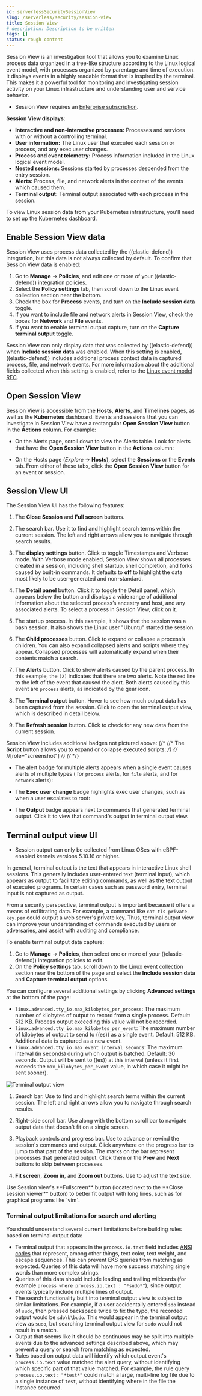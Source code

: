 ```yaml
---
id: serverlessSecuritySessionView
slug: /serverless/security/session-view
title: Session View
# description: Description to be written
tags: []
status: rough content
---
```


<div id="session-view"></div>

Session View is an investigation tool that allows you to examine Linux process data organized
in a tree-like structure according to the Linux logical event model, with processes organized by parentage and time of execution.
It displays events in a highly readable format that is inspired by the terminal. This makes it a powerful tool for monitoring
and investigating session activity on your Linux infrastructure and understanding user and service behavior.

<DocCallOut title="Requirements">

* Session View requires an [Enterprise subscription](https://www.elastic.co/pricing).

</DocCallOut>

<div id="session-view-data"></div>

**Session View displays**:
* **Interactive and non-interactive processes:** Processes and services with or without a controlling terminal.
* **User information:** The Linux user that executed each session or process, and any exec user changes.
* **Process and event telemetry:** Process information included in the Linux logical event model.
* **Nested sessions:** Sessions started by processes descended from the entry session.
* **Alerts:** Process, file, and network alerts in the context of the events which caused them.
* **Terminal output:** Terminal output associated with each process in the session.

<DocCallOut title="Note">
To view Linux session data from your Kubernetes infrastructure, you'll need to set up the <DocLink id="serverlessSecurityKubernetesDashboard">Kubernetes dashboard</DocLink>.
</DocCallOut>

<div id="enable-session-view"></div>

## Enable Session View data
Session View uses process data collected by the ((elastic-defend)) integration,
but this data is not always collected by default. To confirm that Session View data is enabled:

1. Go to **Manage** -> **Policies**, and edit one or more of your ((elastic-defend)) integration policies.
1. Select the **Policy settings** tab, then scroll down to the Linux event collection section near the bottom.
1. Check the box for **Process** events, and turn on the **Include session data** toggle.
1. If you want to include file and network alerts in Session View, check the boxes for **Network** and **File** events.
1. If you want to enable terminal output capture, turn on the **Capture terminal output** toggle.

Session View can only display data that was collected by ((elastic-defend)) when **Include session data** was enabled. When this setting is enabled, ((elastic-defend)) includes additional process context data in captured process, file, and network events. For more information about the additional
fields collected when this setting is enabled, refer to the [Linux event model RFC](https://github.com/elastic/ecs/blob/main/rfcs/text/0030-linux-event-model.md).

<div id="open-session-view"></div>

## Open Session View
Session View is accessible from the **Hosts**, **Alerts**, and **Timelines** pages, as well as the **Kubernetes** dashboard.
Events and sessions that you can investigate in Session View have a rectangular
**Open Session View** button in the **Actions** column. For example:

* On the Alerts page, scroll down to view the Alerts table.
    Look for alerts that have the **Open Session View** button in the **Actions** column:

<DocImage size="xl" url="../images/session-view/-detections-session-view-action-icon-detail.png" alt="Detail of the Open Session View button" />

* On the Hosts page (*Explore* -> **Hosts**), select the **Sessions** or the **Events** tab.
    From either of these tabs, click the **Open Session View** button for an event or session.

<div id="session-view-ui"></div>

## Session View UI
The Session View UI has the following features:

<DocImage size="xl" url="../images/session-view/-detections-session-view-terminal-labeled.png" alt="Detail of Session view with labeled UI elements" />

1. The **Close Session** and **Full screen** buttons.
1. The search bar. Use it to find and highlight search terms within the current session.
    The left and right arrows allow you to navigate through search results.

1. The **display settings** button. Click to toggle Timestamps and Verbose mode.
    With Verbose mode enabled, Session View shows all processes created in a session, including shell startup,
    shell completion, and forks caused by built-in commands.
    It defaults to **off** to highlight the data most likely to be user-generated and non-standard.

1. The **Detail panel** button. Click it to toggle the Detail panel, which appears below the button
    and displays a wide range of additional information about the selected process’s ancestry and host,
    and any associated alerts. To select a process in Session View, click on it.

1. The startup process. In this example, it shows that the session was a bash session.
    It also shows the Linux user "Ubuntu" started the session.

1. The **Child processes** button. Click to expand or collapse a process’s children.
    You can also expand collapsed alerts and scripts where they appear.
    Collapsed processes will automatically expand when their contents match a search.

1. The **Alerts** button. Click to show alerts caused by the parent process. In this example, the `(2)` indicates that there are two alerts. Note the red line to the left of the event that caused the alert. Both alerts caused by this event are `process` alerts, as indicated by the gear icon.
1. The **Terminal output** button. Hover to see how much output data has been captured from the session. Click to open the terminal output view, which is described in detail below.
1. The **Refresh session** button. Click to check for any new data from the current session.

Session View includes additional badges not pictured above:
{/* 
//* The **Script** button allows you to expand or collapse executed scripts: */}
{/* 
//[role="screenshot"] */}
{/* <DocImage flatImage alt="The Script button" url="../images/session-view/-detections-session-view-script-button.png" /> */}

* The alert badge for multiple alerts appears when a single event causes alerts of multiple types (<DocIcon type="gear" title="Settings" /> for `process` alerts, <DocIcon type="document" title="Document" /> for `file` alerts, and <DocIcon type="globe" title="Network" /> for `network` alerts):

    <DocImage size="m" url="../images/session-view/-cloud-native-security-session-view-alert-types-badge.png" alt="The alert badge for a command with all three alert types" />

* The **Exec user change** badge highlights exec user changes, such as when a user escalates to root:

    <DocImage size="xl" url="../images/session-view/-detections-session-view-exec-user-change-badge.png" alt="The Exec user change badge" />

* The **Output** badge appears next to commands that generated terminal output. Click it to view that command's output in terminal output view.

    <DocImage size="xl" url="../images/session-view/-detections-session-view-output-badge.png" alt="The Output badge" />

<div id="session-view-output"></div>

## Terminal output view UI

<DocCallOut template="beta" />
<DocCallOut title="Requirements">

* Session output can only be collected from Linux OSes with eBPF-enabled kernels versions 5.10.16 or higher.

</DocCallOut>

In general, terminal output is the text that appears in interactive Linux shell sessions. This generally includes user-entered text (terminal input), which appears as output to facilitate editing commands, as well as the text output of executed programs. In certain cases such as password entry, terminal input is not captured as output.

From a security perspective, terminal output is important because it offers a means of exfiltrating data. For example, a command like `cat tls-private-key.pem` could output a web server's private key. Thus, terminal output view can improve your understanding of commands executed by users or adversaries, and assist with auditing and compliance.

To enable terminal output data capture:

1. Go to **Manage** -> **Policies**, then select one or more of your ((elastic-defend)) integration policies to edit.
1. On the **Policy settings** tab, scroll down to the Linux event collection section near the bottom of the page
    and select the **Include session data** and **Capture terminal output** options.

You can configure several additional settings by clicking **Advanced settings** at the bottom of the page:

* `linux.advanced.tty_io.max_kilobytes_per_process`: The maximum number of kilobytes of output to record from a single process. Default: 512 KB. Process output exceeding this value will not be recorded.
* `linux.advanced.tty_io.max_kilobytes_per_event`: The maximum number of kilobytes of output to send to ((es)) as a single event. Default: 512 KB. Additional data is captured as a new event.
* `linux.advanced.tty_io.max_event_interval_seconds`: The maximum interval (in seconds) during which output is batched. Default: 30 seconds. Output will be sent to ((es)) at this interval (unless it first exceeds the `max_kilobytes_per_event` value, in which case it might be sent sooner).

![Terminal output view](../images/session-view/-detections-session-view-output-viewer.png)

1. Search bar. Use to find and highlight search terms within the current session.
    The left and right arrows allow you to navigate through search results.

1. Right-side scroll bar. Use along with the bottom scroll bar to navigate output data that doesn't fit on a single screen.
1. Playback controls and progress bar. Use to advance or rewind the session's commands and output. Click anywhere on the progress bar to jump to that part of the session. The marks on the bar represent processes that generated output. Click them or the **Prev** and **Next** buttons to skip between processes.
1. **Fit screen**, **Zoom in**, and **Zoom out** buttons. Use to adjust the text size.

<DocCallOut title="Tip">
Use Session view's **Fullscreen** button (located next to the **Close session viewer** button) to better fit output with long lines, such as for graphical programs like `vim`.
</DocCallOut>

<div id="terminal-output-limitations"></div>

### Terminal output limitations for search and alerting
You should understand several current limitations before building rules based on terminal output data:

* Terminal output that appears in the `process.io.text` field includes [ANSI codes](https://gist.github.com/fnky/458719343aabd01cfb17a3a4f7296797) that represent, among other things, text color, text weight, and escape sequences. This can prevent EKS queries from matching as expected. Queries of this data will have more success matching single words than more complex strings.
* Queries of this data should include leading and trailing wildcards (for example `process where process.io.text : "*sudo*"`), since output events typically include multiple lines of output.
* The search functionality built into terminal output view is subject to similar limitations. For example, if a user accidentally entered `sdo` instead of `sudo`, then pressed backspace twice to fix the typo, the recorded output would be `sdo\b\budo`. This would appear in the terminal output view as `sudo`, but searching terminal output view for `sudo` would not result in a match.
* Output that seems like it should be continuous may be split into multiple events due to the advanced settings described above, which may prevent a query or search from matching as expected.
* Rules based on output data will identify which output event's `process.io.text` value matched the alert query, without identifying which specific part of that value matched. For example, the rule query `process.io.text: "*test*"` could match a large, multi-line log file due to a single instance of `test`, without identifying where in the file the instance occurred.

